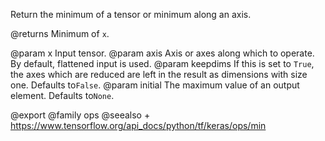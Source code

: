 Return the minimum of a tensor or minimum along an axis.

@returns
    Minimum of `x`.

@param x Input tensor.
@param axis Axis or axes along which to operate. By default, flattened input
    is used.
@param keepdims If this is set to `True`, the axes which are reduced are left
    in the result as dimensions with size one. Defaults to`False`.
@param initial The maximum value of an output element. Defaults to`None`.

@export
@family ops
@seealso
+ <https://www.tensorflow.org/api_docs/python/tf/keras/ops/min>
